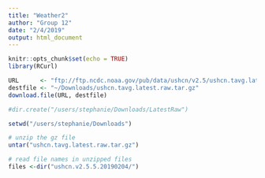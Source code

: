 ```yaml
---
title: "Weather2"
author: "Group 12"
date: "2/4/2019"
output: html_document
---
```


```r
knitr::opts_chunk$set(echo = TRUE)
library(RCurl)
```

```r
URL      <- "ftp://ftp.ncdc.noaa.gov/pub/data/ushcn/v2.5/ushcn.tavg.latest.raw.tar.gz"
destfile <- "~/Downloads/ushcn.tavg.latest.raw.tar.gz"
download.file(URL, destfile)
```

```r
#dir.create("/users/stephanie/Downloads/LatestRaw")
```


```r
setwd("/users/stephanie/Downloads")
```

```r

# unzip the gz file
untar("ushcn.tavg.latest.raw.tar.gz") 

# read file names in unzipped files
files <-dir("ushcn.v2.5.5.20190204/")

```



